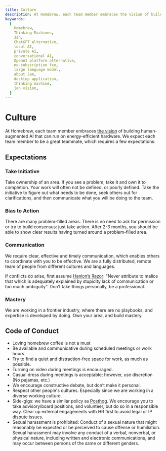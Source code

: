 ```yaml
---
title: Culture
description: At Homebrew, each team member embraces the vision of building human-augmented AI that can run on energy-efficient hardware.
keywords:
  [
    Homebrew,
    Thinking Machines,
    Jan,
    ChatGPT alternative,
    local AI,
    private AI,
    conversational AI,
    OpenAI platform alternative,
    no-subscription fee,
    large language model,
    about Jan,
    desktop application,
    thinking machine,
    jan vision,
  ]
---
```


# Culture

At Homebrew, each team member embraces [the vision](https://homebrew.ltd/about/vision) of building human-augmented AI that can run on energy-efficient hardware. We expect each team member to be a great teammate, which requires a few expectations:

## Expectations

### Take Initiative

Take ownership of an area. If you see a problem, take it and own it to completion. Your work will often not be defined, or poorly defined. Take the initiative to figure out what needs to be done, seek others out for clarifications, and then communicate what you will be doing to the team.

### Bias to Action 

There are many problem-filled areas. There is no need to ask for permission or try to build consensus: just take action. After 2-3 months, you should be able to show clear results having turned around a problem-filled area.

### Communication

We require clear, effective and timely communication, which enables others to coordinate with you to be effective. We are a fully distributed, remote team of people from different cultures and languages. 

If conflicts do arise, first assume [Hanlon’s Razor](https://en.wikipedia.org/wiki/Hanlon%27s_razor): "Never attribute to malice that which is adequately explained by stupidity lack of communication or too much ambiguity". Don’t take things personally, be a professional.

### Mastery 

We are working in a frontier industry, where there are no playbooks, and expertise is developed by doing. Own your area, and build mastery.

## Code of Conduct

- Loving homebrew coffee is not a must
- Be available and communicative during scheduled meetings or work hours.
- Try to find a quiet and distraction-free space for work, as much as possible.
- Turning on video during meetings is encouraged.
- Casual dress during meetings is acceptable; however, use discretion (No pajamas, etc.)
- We encourage constructive debate, but don’t make it personal.
- Respect other people's cultures. Especially since we are working in a diverse working culture.
- Side-gigs: we have a similar policy as [Posthog](https://posthog.com/handbook/people/side-gigs). We encourage you to take advisory/board positions, and volunteer, but do so in a responsible way. Clear up external engagements with HR first to avoid legal or IP dispute issues.
- Sexual harassment is prohibited: Conduct of a sexual nature that might reasonably be expected or be perceived to cause offense or humiliation. Sexual harassment may involve any conduct of a verbal, nonverbal, or physical nature, including written and electronic communications, and may occur between persons of the same or different genders.